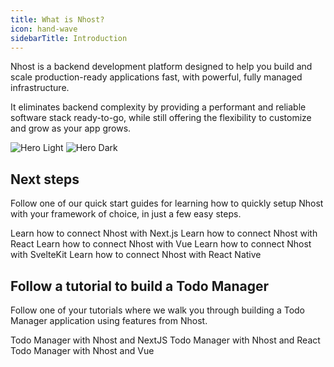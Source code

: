 ```yaml
---
title: What is Nhost?
icon: hand-wave
sidebarTitle: Introduction
---
```


Nhost is a backend development platform designed to help you build and scale production-ready applications fast, with powerful, fully managed infrastructure.

It eliminates backend complexity by providing a performant and reliable software stack ready-to-go, while still offering the flexibility to customize and grow as your app grows.


  <img
    className="block dark:hidden"
    src="/images/nhost-overview-light.svg"
    alt="Hero Light"
  />
  <img
    className="hidden dark:block"
    src="/images/nhost-overview-dark.svg"
    alt="Hero Dark"
  />


## Next steps

Follow one of our quick start guides for learning how to quickly setup Nhost with your framework of choice, in just a few easy steps.

<CardGroup cols={2}>
  <Card
    title="Next.js"
    icon="react"
    href="/getting-started/quickstart/nextjs"
  >
    Learn how to connect Nhost with Next.js
  </Card>
  <Card
    title="React"
    icon="react"
    href="/getting-started/quickstart/react"
  >
    Learn how to connect Nhost with React
  </Card>
  <Card
    title="Vue"
    icon="vuejs"
    href="/getting-started/quickstart/vue"
  >
    Learn how to connect Nhost with Vue
  </Card>
  <Card
    title="SvelteKit"
    icon="s"
    href="/getting-started/tutorials/sveltekit"
  >
    Learn how to connect Nhost with SvelteKit
  </Card>
  <Card
    title="React Native"
    icon="mobile-notch"
    href="/getting-started/quickstart/reactnative"
  >
    Learn how to connect Nhost with React Native
  </Card>
</CardGroup>


## Follow a tutorial to build a Todo Manager

Follow one of your tutorials where we walk you through building a Todo Manager application using features from Nhost.

<CardGroup cols={2}>
  <Card
    title="Next.js"
    icon="react"
    href="/getting-started/tutorials/nextjs"
  >
    Todo Manager with Nhost and NextJS
  </Card>
  <Card
    title="React"
    icon="react"
    href="/getting-started/tutorials/react"
  >
    Todo Manager with Nhost and React
  </Card>
  <Card
    title="Vue"
    icon="vuejs"
    href="/getting-started/tutorials/vue"
  >
    Todo Manager with Nhost and Vue
  </Card>
</CardGroup>


